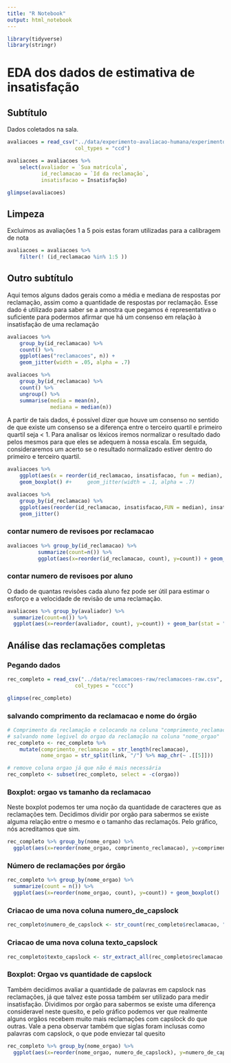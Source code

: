 ```yaml
---
title: "R Notebook"
output: html_notebook
---
```


```r
library(tidyverse)
library(stringr)
```

# EDA dos dados de estimativa de insatisfação

## Subtítulo

Dados coletados na sala. 

```r
avaliacoes = read_csv("../data/experimento-avaliacao-humana/experimento-de-avaliacao.csv", 
                      col_types = "ccd")

avaliacoes = avaliacoes %>% 
    select(avaliador = `Sua matrícula`, 
           id_reclamacao = `Id da reclamação`, 
           insatisfacao = Insatisfação)

glimpse(avaliacoes)
```

## Limpeza

Excluimos as avaliações 1 a 5 pois estas foram utilizadas para a calibragem de nota

```r
avaliacoes = avaliacoes %>% 
    filter(! (id_reclamacao %in% 1:5 ))
```


## Outro subtítulo

Aqui temos alguns dados gerais como a média e mediana de respostas por reclamação, assim como a quantidade de respostas por reclamação. Esse dado é utilizado para saber se a amostra que pegamos é representativa o suficiente para podermos afirmar que há um consenso em relação à insatisfação de uma reclamação

```r
avaliacoes %>% 
    group_by(id_reclamacao) %>% 
    count() %>% 
    ggplot(aes("reclamacoes", n)) + 
    geom_jitter(width = .05, alpha = .7)

avaliacoes %>% 
    group_by(id_reclamacao) %>% 
    count() %>%
    ungroup() %>% 
    summarise(media = mean(n), 
              mediana = median(n))

```

A partir de tais dados, é possível dizer que houve um consenso no sentido de que existe um consenso se a diferença entre o terceiro quartil e primeiro quartil seja < 1. Para analisar os léxicos iremos normalizar o resultado dado pelos mesmos para que eles se adequem à nossa escala. Em seguida, consideraremos um acerto se o resultado normalizado estiver dentro do primeiro e terceiro quartil.

```r
avaliacoes %>% 
    ggplot(aes(x = reorder(id_reclamacao, insatisfacao, fun = median), y = insatisfacao)) + 
    geom_boxplot() #+     geom_jitter(width = .1, alpha = .7)

```


```r
avaliacoes %>% 
    group_by(id_reclamacao) %>% 
    ggplot(aes(reorder(id_reclamacao, insatisfacao,FUN = median), insatisfacao, colour = id_reclamacao)) + 
    geom_jitter()
```

### contar numero de revisoes por reclamacao

```r
avaliacoes %>% group_by(id_reclamacao) %>% 
          summarize(count=n()) %>% 
          ggplot(aes(x=reorder(id_reclamacao, count), y=count)) + geom_bar(stat = "identity")

```

### contar numero de revisoes por aluno

O dado de quantas revisões cada aluno fez pode ser útil para estimar o esforço e a velocidade de revisão de uma reclamação.

```r
avaliacoes %>% group_by(avaliador) %>% 
  summarize(count=n()) %>% 
  ggplot(aes(x=reorder(avaliador, count), y=count)) + geom_bar(stat = "identity")
```

## Análise das reclamações completas

### Pegando dados
```r
rec_completo = read_csv("../data/reclamacoes-raw/reclamacoes-raw.csv", 
                      col_types = "cccc")

glimpse(rec_completo)
```

### salvando comprimento da reclamacao e nome do órgão

```r
# Comprimento da reclamação e colocando na coluna "comprimento_reclamacao"
# salvando nome legivel do orgao da reclamação na coluna "nome_orgao"
rec_completo <- rec_completo %>%  
    mutate(comprimento_reclamacao = str_length(reclamacao), 
           nome_orgao = str_split(link, "/") %>% map_chr(~ .[[5]]))

# remove coluna orgao já que não é mais necessária
rec_completo <- subset(rec_completo, select = -c(orgao))
```

### Boxplot: orgao vs tamanho da reclamacao

Neste boxplot podemos ter uma noção da quantidade de caracteres que as reclamações tem. Decidimos dividir por orgão para sabermos se existe alguma relação entre o mesmo e o tamanho das reclamaçõs. Pelo gráfico, nós acreditamos que sim.

```r
rec_completo %>% group_by(nome_orgao) %>% 
  ggplot(aes(x=reorder(nome_orgao, comprimento_reclamacao), y=comprimento_reclamacao)) + geom_boxplot()
```


### Número de reclamações por órgão

```r
rec_completo %>% group_by(nome_orgao) %>%
  summarize(count = n()) %>%
  ggplot(aes(x=reorder(nome_orgao, count), y=count)) + geom_boxplot()
```

### Criacao de uma nova coluna numero_de_capslock

```r
rec_completo$numero_de_capslock <- str_count(rec_completo$reclamacao, "\\b[A-Z]{2,}\\b")

```

### Criacao de uma nova coluna texto_capslock
```r
rec_completo$texto_capslock <- str_extract_all(rec_completo$reclamacao, "\\b[A-Z]{2,}\\b")

```


### Boxplot: Orgao vs quantidade de capslock

Também decidimos avaliar a quantidade de palavras em capslock nas reclamações, já que talvez este possa também ser utilizado para medir insatisfação. Dividimos por orgão para sabermos se existe uma diferença consideravel neste quesito, e pelo gráfico podemos ver que realmente alguns orgãos recebem muito mais reclamações com capslock do que outras.
Vale a pena observar também que siglas foram inclusas como palavras com capslock, o que pode enviezar tal quesito

```r
rec_completo %>% group_by(nome_orgao) %>% 
  ggplot(aes(x=reorder(nome_orgao, numero_de_capslock), y=numero_de_capslock)) + geom_boxplot()
```